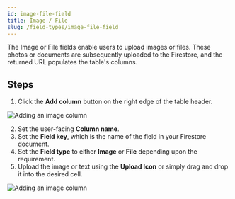 ```yaml
---
id: image-file-field
title: Image / File
slug: /field-types/image-file-field
---
```



The Image or File fields enable users to upload images or files. These photos or documents are subsequently 
uploaded to the Firestore, and the returned URL populates the table's columns.

## Steps

1. Click the **Add column** button on the right edge of the table header.

<img 
   src = {imageField}
   alt = "Adding an image column"
/>

2. Set the user-facing **Column name**.
3. Set the **Field key**, which is the name of the field in your Firestore
   document.
4. Set the **Field type** to either **Image** or **File** depending upon the requirement.
5. Upload the image or text using the **Upload Icon** or simply drag and drop it into the desired cell.

<img 
   src = {populatedField}
   alt = "Adding an image column"
/>